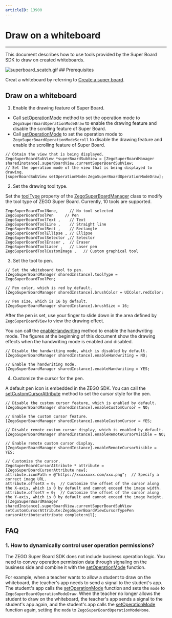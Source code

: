 ```yaml
---
articleID: 13900
---
```


# Draw on a whiteboard

- - -


This document describes how to use tools provided by the Super Board SDK to draw on created whiteboards.

<Frame width="auto" height="auto" >
  <img src="https://media-resource.spreading.io/docuo/workspace741/896bc39e2e65b82d5670b01b7c131c30/1ced8ebc21.gif" alt="superboard_scatch.gif"/>
</Frame>
## Prerequisites

Creat a whiteboard by referring to [Create a super board](../Quick%20start/Create%20white%20board.mdx).



## Draw on a whiteboard

1. Enable the drawing feature of Super Board.

- Call [setOperationMode](@setOperationMode) method to set the operation mode to `ZegoSuperBoardOperationModeDraw` to enable the drawing feature and disable the scrolling feature of Super Board.
- Call [setOperationMode](@setOperationMode) to set the operation mode to `ZegoSuperBoardOperationModeScroll` to disable the drawing feature and enable the scrolling feature of Super Board.

```objc
// Obtain the view that is being displayed.
ZegoSuperBoardSubView *superBoardSubView = [ZegoSuperBoardManager sharedInstance].superBoardView.currentSuperBoardSubView;
// Set the operation mode of the view that is being displayed to drawing.
[superBoardSubView setOperationMode:ZegoSuperBoardOperationModeDraw];
```
2. Set the drawing tool type.   

Set the [toolType](@toolType) property of the [ZegoSuperBoardManager](@-ZegoSuperBoardManager) class to modify the tool type of ZEGO Super Board. Currently, 10 tools are supported.

```
ZegoSuperBoardToolNone,     // No tool selected
ZegoSuperBoardToolPen     // Pen
ZegoSuperBoardToolText ,    // Text
ZegoSuperBoardToolLine ,    // Straight line
ZegoSuperBoardToolRect ,    // Rectangle
ZegoSuperBoardToolEllipse , // Ellipse
ZegoSuperBoardToolSelector ,// Selector
ZegoSuperBoardToolEraser ,  // Eraser
ZegoSuperBoardToolLaser ,   // Laser pen
ZegoSuperBoardToolCustomImage ,   // Custom graphical tool
```

 3. Set the tool to pen.

```objc
// Set the whiteboard tool to pen.
[ZegoSuperBoardManager sharedInstance].toolType = ZegoSuperBoardToolPen;

// Pen color, which is red by default.
[ZegoSuperBoardManager sharedInstance].brushColor = UIColor.redColor;

// Pen size, which is 16 by default.
[ZegoSuperBoardManager sharedInstance].brushSize = 16;
```

After the pen is set, use your finger to slide down in the area defined by `ZegoSuperBoardView` to view the drawing effect.
<Note title="Note">

You can call the [enableHandwriting](@enableHandwriting) method to enable the handwriting mode. The figures at the beginning of this document show the drawing effects when the handwriting mode is enabled and disabled.

</Note>

```objc
// Disable the handwriting mode, which is disabled by default.
[ZegoSuperBoardManager sharedInstance].enableHandwriting = NO;

// Enable the handwriting mode.
[ZegoSuperBoardManager sharedInstance].enableHandwriting = YES;
```

4. Customize the cursor for the pen.

A default pen icon is embedded in the ZEGO SDK. You can call the [setCustomCursorAttribute](@setCustomCursorAttribute) method to set the cursor style for the pen.

```objc
// Disable the custom cursor feature, which is enabled by default.
[ZegoSuperBoardManager sharedInstance].enableCustomCursor = NO;

// Enable the custom cursor feature.
[ZegoSuperBoardManager sharedInstance].enableCustomCursor = YES;

// Disable remote custom cursor display, which is enabled by default.
[ZegoSuperBoardManager sharedInstance].enableRemoteCursorVisible = NO;

// Enable remote custom cursor display. 
[ZegoSuperBoardManager sharedInstance].enableRemoteCursorVisible = YES;

// Customize the cursor.
ZegoSuperBoardCursorAttribute * attribute = [ZegoSuperBoardCursorAttribute new];
attribute.iconPath = @"https://xxxxxxxx.com/xxx.png";  // Specify a correct image URL.
attribute.offsetX = 0;  // Customize the offset of the cursor along the X-axis, which is 0 by default and cannot exceed the image width.
attribute.offsetY = 0;  // Customize the offset of the cursor along the Y-axis, which is 0 by default and cannot exceed the image height.
[[ZegoSuperBoardManager sharedInstance].superBoardView.currentSuperBoardSubView setCustomCursorAttribute:ZegoSuperBoardViewCursorTypePen cursorAttribute:attribute complete:nil];
```

## FAQ

### 1. How to dynamically control user operation permissions?

The ZEGO Super Board SDK does not include business operation logic. You need to convey operation permission data through signaling on the business side and combine it with the [setOperationMode](@setOperationMode) function.

For example, when a teacher wants to allow a student to draw on the whiteboard, the teacher's app needs to send a signal to the student's app. The student's app calls the [setOperationMode](@setOperationMode) function and sets the `mode` to `ZegoSuperBoardOperationModeDraw`. When the teacher no longer allows the student to draw on the whiteboard, the teacher's app sends a signal to the student's app again, and the student's app calls the [setOperationMode](@setOperationMode) function again, setting the `mode` to `ZegoSuperBoardOperationModeNone`.
